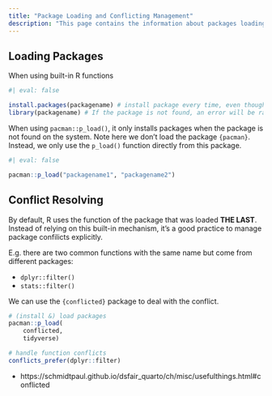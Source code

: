 ```yaml
---
title: "Package Loading and Conflicting Management"
description: "This page contains the information about packages loading and conflict resolving"
---
```


## Loading Packages

When using built-in R functions

```r
#| eval: false

install.packages(packagename) # install package every time, even though the package is already installed
library(packagename) # If the package is not found, an error will be raised
```

When using `pacman::p_load()`, it only installs packages when the package is not found on the system. Note here we don't load the package `{pacman}`. Instead, we only use the `p_load()` function directly from this package.

```r
#| eval: false

pacman::p_load("packagename1", "packagename2") 
```

## Conflict Resolving

By default, R uses the function of the package that was loaded **THE LAST**. Instead of relying on this built-in mechanism, it's a good practice to manage package confilicts explicitly.

E.g. there are two common functions with the same name but come from different packages: 

* `dplyr::filter()`
* `stats::filter()`

We can use the `{conflicted}` package to deal with the conflict.

```r
# (install &) load packages
pacman::p_load(
    conflicted, 
    tidyverse)

# handle function conflicts
conflicts_prefer(dplyr::filter) 
```

::: {.callout-note title="External resources"}
* https://schmidtpaul.github.io/dsfair_quarto/ch/misc/usefulthings.html#conflicted
:::
